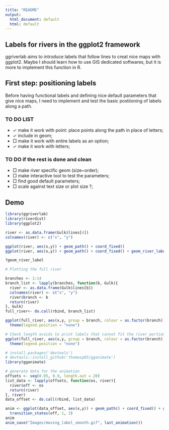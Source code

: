 ```yaml
---
title: "README"
output:
  html_document: default
  html: default
---
```


## Labels for rivers in the ggplot2 framework

ggriverlab aims to introduce labels that follow lines to creat nice maps with ggplot2.
Maybe I should learn how to use GIS dedicated softwares, but it is more to implement this function in R.

## First step: positioning labels

Before having functional labels and defining nice default parameters that give nice maps, I need to implement and test the basic postiioning of labels along a path.



### TO DO LIST

- $\checkmark$ make it work with point: place points along the path in place of letters;
- $\checkmark$ include in geom;
- $\Box$ make it work with entire labels as an option;
- $\checkmark$ make it work with letters;


### TO DO if the rest is done and clean

- $\Box$ make river specific geom (size~order);
- $\Box$ make interactive tool to test the parameters; 
- $\Box$ find good default parameters;
- $\Box$ scale against text size or plot size ?;


## Demo

```r
library(ggriverlab)
library(riverdist)
library(ggplot2)

river <- as.data.frame(Gulk$lines[4])
colnames(river) <- c("x", "y")

ggplot(river, aes(x,y)) + geom_path() + coord_fixed()
ggplot(river, aes(x,y)) + geom_path() + coord_fixed() + geom_river_label(aes(label = "Gulk", offset = 0.24), reverse = F)

?geom_river_label

# Plotting the full river

branches <- 1:14
branch_list <- lapply(branches, function(b, Gulk){
  river <- as.data.frame(Gulk$lines[b])
  colnames(river) <- c("x", "y")
  river$branch <- b
  return(river)
}, Gulk)
full_river<- do.call(rbind, branch_list)

ggplot(full_river, aes(x,y, group = branch, colour = as.factor(branch))) + geom_path() + coord_fixed() + geom_river_label(aes(label = "Gulk"), check_length = F) +
  theme(legend.position = "none")

# Check_length avoids to print labels that cannot fit the river portion.
ggplot(full_river, aes(x,y, group = branch, colour = as.factor(branch))) + geom_path() + coord_fixed() + geom_river_label(aes(label = "Gulk"), check_length = T) +
  theme(legend.position = "none")


```




```r
# install.packages('devtools')
# devtools::install_github('thomasp85/gganimate')
library(gganimate)

# generate data for the animation
offsets <- seq(0.05, 0.9, length.out = 20)
list_data <- lapply(offsets, function(os, river){
  river$off <- os
  return(river)
}, river)
data_offset <- do.call(rbind, list_data)

anim <- ggplot(data_offset, aes(x,y)) + geom_path() + coord_fixed() + geom_river_label(aes(label = "Gulk", offset = off), relative = T, check_length = F, reverse = F)+
  transition_states(off, 1, 3)
anim
anim_save("Images/moving_label_smooth.gif", last_animation())
```


